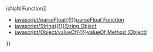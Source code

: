 {{Page_Title}}
{{Flags}}
{{Summary_Section|Converts a string to an integer.

}}
{{JS_Syntax|Formats={{JS_Syntax_Format
|Format= parseInt( numString , [ radix ]) }}
|Values={{JS_Syntax_Parameter
|Name=numString
|Required=Required
|Description=A string to convert into a number.}}{{JS_Syntax_Parameter
|Name=radix
|Required=Optional
|Description=A value between 2 and 36 that specifies the base of the number in numString. If this argument is not supplied, strings with a prefix of '0x' are considered hexadecimal. All other strings are considered decimal.}}
}}
{{Remarks_Section
|Remarks=The '''parseInt''' function returns an integer value equal to the number contained in numString. If no prefix of numString can be successfully parsed into an integer, '''NaN''' (not a number) is returned.

 parseInt("abc");     // Returns NaN.
 parseInt("12abc");   // Returns 12.
You can test for '''NaN''' using the '''isNaN''' function.
}}
{{See_Also_Section
|Manual_links=* [[javascript/isNaN{{!}}isNaN Function]]
* [[javascript/parseFloat{{!}}parseFloat Function]]
* [[javascript/String{{!}}String Object]]
* [[javascript/Object/valueOf{{!}}valueOf Method (Object)]]
}}
{{Topics | JS Basic}}

{{External_Attribution
|Is_CC-BY-SA=No
|Sources=MSDN
|MDN_link=
|MSDN_link=http://msdn.microsoft.com/en-us/library/ie/x53yedee(v=vs.94).aspx
|HTML5Rocks_link=
}}
